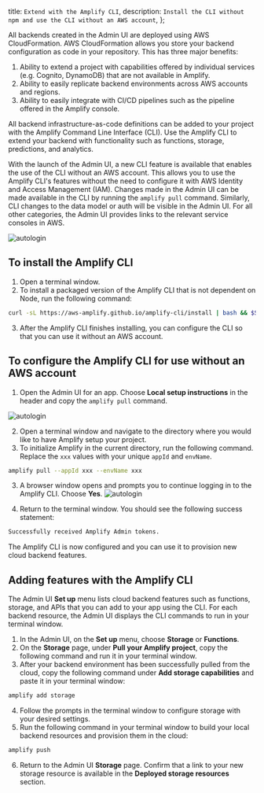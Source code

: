   title: `Extend with the Amplify CLI`,
  description: `Install the CLI without npm and use the CLI without an AWS account`,
};

All backends created in the Admin UI are deployed using AWS CloudFormation. AWS CloudFormation allows you store your backend configuration as code in your repository. This has three major benefits:

1. Ability to extend a project with capabilities offered by individual services (e.g. Cognito, DynamoDB) that are not available in Amplify.
2. Ability to easily replicate backend environments across AWS accounts and regions. 
3. Ability to easily integrate with CI/CD pipelines such as the pipeline offered in the Amplify console. 

All backend infrastructure-as-code definitions can be added to your project with the Amplify Command Line Interface (CLI). Use the Amplify CLI to extend your backend with functionality such as functions, storage, predictions, and analytics. 

With the launch of the Admin UI, a new CLI feature is available that enables the use of the CLI without an AWS account. This allows you to use the Amplify CLI's features without the need to configure it with AWS Identity and Access Management (IAM). Changes made in the Admin UI can be made available in the CLI by running the `amplify pull` command. Similarly, CLI changes to the data model or auth will be visible in the Admin UI. For all other categories, the Admin UI provides links to the relevant service consoles in AWS.

![autologin](/images/console/cli-autologin.gif)

## To install the Amplify CLI
1. Open a terminal window.
2. To install a packaged version of the Amplify CLI that is not dependent on Node, run the following command:
```bash
curl -sL https://aws-amplify.github.io/amplify-cli/install | bash && $SHELL
```
3. After the Amplify CLI finishes installing, you can configure the CLI so that you can use it without an AWS account.

## To configure the Amplify CLI for use without an AWS account

1. Open the Admin UI for an app. Choose **Local setup instructions** in the header and copy the `amplify pull` command.

![autologin](/images/console/cli-pull.png)

2. Open a terminal window and navigate to the directory where you would like to have Amplify setup your project.
3. To initialize Amplify in the current directory, run the following command. Replace the `xxx` values with your unique `appId` and `envName`. 
```bash
amplify pull --appId xxx --envName xxx
```
3. A browser window opens and prompts you to continue logging in to the Amplify CLI. Choose **Yes**. 
![autologin](/images/console/cli-autologin.png)

4. Return to the terminal window. You should see the following success statement:
```bash
Successfully received Amplify Admin tokens.
```
The Amplify CLI is now configured and you can use it to provision new cloud backend features. 

## Adding features with the Amplify CLI

The Admin UI **Set up** menu lists cloud backend features such as functions, storage, and APIs that you can add to your app using the CLI. For each backend resource, the Admin UI displays the CLI commands to run in your terminal window. 

1. In the Admin UI, on the **Set up** menu, choose **Storage** or **Functions**.
2. On the **Storage** page, under **Pull your Amplify project**, copy the following command and run it in your terminal window. 
3. After your backend environment has been successfully pulled from the cloud, copy the following command under **Add storage capabilities** and paste it in your terminal window:
```bash
amplify add storage
```
4. Follow the prompts in the terminal window to configure storage with your desired settings.
5. Run the following command in your terminal window to build your local backend resources and provision them in the cloud:
```bash
amplify push
```
6. Return to the Admin UI **Storage** page. Confirm that a link to your new storage resource is available in the **Deployed storage resources** section.
